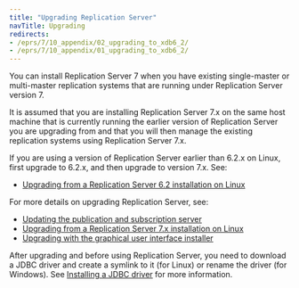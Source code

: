 ```yaml
---
title: "Upgrading Replication Server"
navTitle: Upgrading
redirects:
- /eprs/7/10_appendix/02_upgrading_to_xdb6_2/
- /eprs/7/10_appendix/01_upgrading_to_xdb6_2/
---
```


<div id="upgrading_to_xdb6_2" class="registered_link"></div>

You can install Replication Server 7 when you have existing single-master or multi-master replication systems that are running under Replication Server version 7.

It is assumed that you are installing Replication Server 7.x on the same host machine that is currently running the earlier version of Replication Server you are upgrading from and that you will then manage the existing replication systems using Replication Server 7.x.

If you are using a version of Replication Server earlier than 6.2.x on Linux, first upgrade to 6.2.x, and then upgrade to version 7.x. See:
- [Upgrading from a Replication Server 6.2 installation on Linux](upgrading_with_xdb_rpm_package)

For more details on upgrading Replication Server, see:

- [Updating the publication and subscription server](updating_sub_and_pub_ports)
- [Upgrading from a Replication Server 7.x installation on Linux](upgrading_linux)
- [Upgrading with the graphical user interface installer](upgrading_with_gui_installer)

After upgrading and before using Replication Server, you need to download a JDBC driver and create a symlink to it (for Linux) or rename the driver (for Windows). See [Installing a JDBC driver](../installing_jdbc_driver/) for more information.


